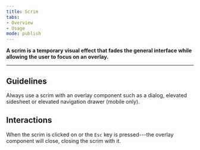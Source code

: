 ```yaml
---
title: Scrim
tabs: 
- Overview
- Usage
mode: publish
---
```


**A scrim is a temporary visual effect that fades the general interface while allowing the user to focus on an overlay.**

***

## Guidelines

Always use a scrim with an overlay component such as a dialog, elevated sidesheet or elevated navigation drawer (mobile only). 

<Embed url="https://www.figma.com/file/0bGXR2sCwMVSDNyyzu5BXrO5/Desktop-UI?node-id=85%3A32" />


## Interactions

When the scrim is clicked on or the `Esc` key is pressed---the overlay component will close, closing the scrim with it.
